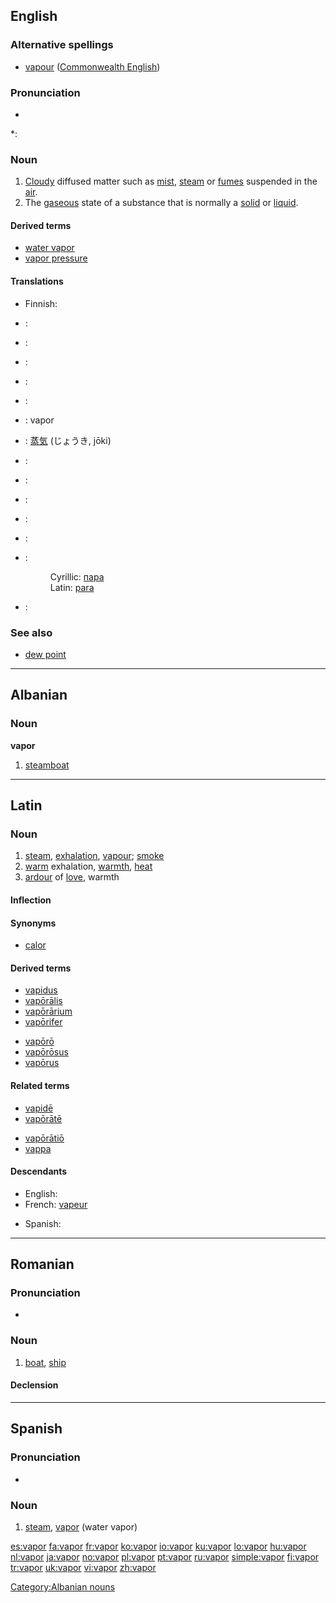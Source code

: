 ==English==

===Alternative spellings===
* [[vapour]] ([[Commonwealth English]])

===Pronunciation===
* {{audio|en-us-vapor.ogg|Audio (US)}}

*: {{rhymes|eɪpə(r)}}

===Noun===
{{wikipedia}}
{{en-noun}}

# [[cloud|Cloudy]] diffused matter such as [[mist]], [[steam]] or [[fume]]s suspended in the [[air]].
# The [[gaseous]] state of a substance that is normally a [[solid]] or [[liquid]].

====Derived terms====
* [[water vapor]]
* [[vapor pressure]]

====Translations====
{{trans-top|cloudy diffused matter}}
* Finnish: {{t|fi|höyry}}
{{trans-mid}}
{{trans-bottom}}

{{trans-top|gaseous state}}
{{trans-mid}}
{{trans-bottom}}

{{checktrans-top}}
* {{ttbc|Bosnian}}: {{t-|bs|para|f}}
* {{ttbc|Czech}}: {{t-|cs|pára|f}}
* {{ttbc|Dutch}}: {{t+|nl|damp|m}}
* {{ttbc|French}}: {{t+|fr|vapeur|f}}
* {{ttbc|German}}: {{t+|de|Dampf|m}}
* {{ttbc|Interlingua}}: vapor
* {{ttbc|Japanese}}: [[蒸気]] (じょうき, jōki)
{{checktrans-mid}}
* {{ttbc|Latvian}}: {{t-|lv|tvaiks|m|xs=Latvian}}
* {{ttbc|Polish}}: {{t+|pl|para|f}}
* {{ttbc|Portuguese}}: {{t+|pt|vapor|m}}
* {{ttbc|Romanian}}: {{t+|ro|abur|m}}
* {{ttbc|Russian}}: {{t+|ru|пар|m|tr=par|sc=Cyrl}}
* {{ttbc|Serbian}}:
*: Cyrillic: [[пара#Serbian|пара]] {{f}}
*: Latin: [[para#Serbian|para]] {{f}}
* {{ttbc|Spanish}}: {{t+|es|vapor|m}}
{{checktrans-bottom}}

===See also===
* [[dew point]]

----

==Albanian==

===Noun===
'''vapor'''

# [[steamboat]]

[[Category:Albanian nouns]]

----

==Latin==

===Noun===
{{la-noun|vapor|vaporis|vapōris|m|third}}

# [[steam]], [[exhalation]], [[vapour]]; [[smoke]]
# [[warm]] exhalation, [[warmth]], [[heat]]
# [[ardour]] of [[love]], warmth

====Inflection====
{{la-decl-3rd|vapor|vapor|vapr|vapōr}}

====Synonyms====
* {{sense|warmth}} [[calor#Latin|calor]]

====Derived terms====
{{top2}}
* [[vapidus]]
* [[vaporalis|vapōrālis]]
* [[vaporarium|vapōrārium]]
* [[vaporifer|vapōrifer]]
{{mid2}}
* [[vaporo|vapōrō]]
* [[vaporosus|vapōrōsus]]
* [[vaporus|vapōrus]]
{{bottom}}

====Related terms====
{{top2}}
* [[vapide|vapidē]]
* [[vaporate|vapōrātē]]
{{mid2}}
* [[vaporatio|vapōrātiō]]
* [[vappa]]
{{bottom}}

====Descendants====
{{top2}}
* English: {{l|en|vapor}}
* French: [[vapeur]]
{{mid2}}
* Spanish: {{l|es|vapor}}
{{bottom}}

----

==Romanian==

===Pronunciation===
* {{IPA|/va'por/|lang=ro}}

===Noun===
{{ro-noun|gend=n|pl=vapoare}}

# [[boat]], [[ship]]

====Declension====
{{ro-noun-n|pl=vapoare|def=vaporul}}

----

==Spanish==

===Pronunciation===
* {{IPA|[baˈpoɾ]|lang=es}}

===Noun===
{{es-noun-m|pl=vapores}}

# [[steam]], [[vapor]] (water vapor)

[[es:vapor]]
[[fa:vapor]]
[[fr:vapor]]
[[ko:vapor]]
[[io:vapor]]
[[ku:vapor]]
[[lo:vapor]]
[[hu:vapor]]
[[nl:vapor]]
[[ja:vapor]]
[[no:vapor]]
[[pl:vapor]]
[[pt:vapor]]
[[ru:vapor]]
[[simple:vapor]]
[[fi:vapor]]
[[tr:vapor]]
[[uk:vapor]]
[[vi:vapor]]
[[zh:vapor]]